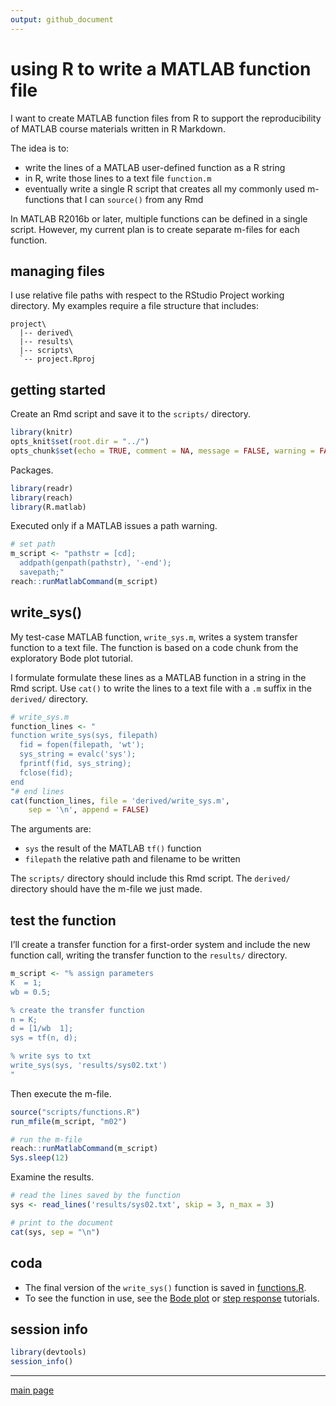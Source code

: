 ```yaml
---
output: github_document
---
```


# using R to write a MATLAB function file

I want to create MATLAB function files from R to support the reproducibility of MATLAB course materials written in R Markdown. 

The idea is to: 

- write the lines of a MATLAB user-defined function as a R string 
- in R, write those lines to a text file `function.m` 
- eventually write a single R script that creates all my commonly used m-functions that I can `source()` from any Rmd 

In MATLAB R2016b or later, multiple functions can be defined in a single script. However, my current plan is to create separate m-files for each function. 



## managing files 

I use relative file paths with respect to the RStudio Project working directory. My examples require a file structure that includes:  

```
project\
  |-- derived\
  |-- results\
  |-- scripts\
  `-- project.Rproj
```





## getting started 

Create an Rmd script and save it to the `scripts/` directory. 

```r
library(knitr)
opts_knit$set(root.dir = "../")
opts_chunk$set(echo = TRUE, comment = NA, message = FALSE, warning = FALSE, collapse = FALSE, fig.keep = 'high')
```

Packages. 

```r
library(readr)
library(reach)
library(R.matlab)
```

Executed only if a MATLAB issues a path warning.  

```r
# set path
m_script <- "pathstr = [cd]; 
  addpath(genpath(pathstr), '-end'); 
  savepath;" 
reach::runMatlabCommand(m_script)
```

## write_sys()

My test-case MATLAB function, `write_sys.m`, writes a system transfer function to a text file. The function is based on a code chunk from the exploratory Bode plot tutorial. 

I formulate formulate these lines as a MATLAB function in a string in the Rmd script.  Use `cat()` to write the lines to a text file with a `.m` suffix in the `derived/` directory. 

```r
# write_sys.m
function_lines <- "
function write_sys(sys, filepath)
  fid = fopen(filepath, 'wt');
  sys_string = evalc('sys');
  fprintf(fid, sys_string);
  fclose(fid);
end
"# end lines
cat(function_lines, file = 'derived/write_sys.m',
	sep = '\n', append = FALSE)
```

The arguments are: 

- `sys` the result of the MATLAB `tf()` function 
- `filepath` the relative path and filename to be written 

The `scripts/` directory should include this Rmd script. The `derived/` directory should have the m-file we just made.



## test the function 

I'll create a transfer function for a first-order system and include the new  function call, writing the transfer function to the `results/` directory. 

```r
m_script <- "% assign parameters
K  = 1;
wb = 0.5;

% create the transfer function 
n = K;
d = [1/wb  1];
sys = tf(n, d);

% write sys to txt
write_sys(sys, 'results/sys02.txt')
"
```

Then execute the m-file. 

```r
source("scripts/functions.R")
run_mfile(m_script, "m02")
```

```r
# run the m-file
reach::runMatlabCommand(m_script)
Sys.sleep(12)
```

Examine the results. 

```r
# read the lines saved by the function 
sys <- read_lines('results/sys02.txt', skip = 3, n_max = 3)

# print to the document
cat(sys, sep = "\n")
```


## coda

- The final version of the `write_sys()` function is saved in [functions.R]("scripts/functions.R"). 
- To see the function in use, see the [Bode plot](scripts/03_bode.md) or [step response](scripts/04_step.md) tutorials. 


## session info

```r
library(devtools)
session_info()
```

--- 
[main page](../README.md)
